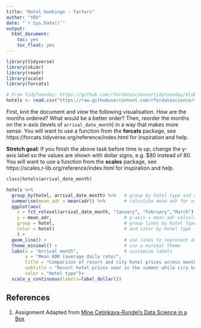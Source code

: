 ```yaml
---
title: "Hotel bookings - factors"
author: "YOU"
date: "`r Sys.Date()`"
output: 
  html_document: 
    toc: yes
    toc_float: yes
---
```


```r
library(tidyverse)
library(skimr)
library(readr)
library(scale)
library(forcats)
```

```r
# From TidyTuesday: https://github.com/rfordatascience/tidytuesday/blob/master/data/2020/2020-02-11/readme.md
hotels <- read.csv("https://raw.githubusercontent.com/rfordatascience/tidytuesday/master/data/2020/2020-02-11/hotels.csv")

```

First, knit the document and view the following visualisation. How are the months ordered? What would be a better order? Then, reorder the months on the x-axis (levels of `arrival_date_month`) in a way that makes more sense. You will want to use a function from the **forcats** package, see https://forcats.tidyverse.org/reference/index.html for inspiration and help.

**Stretch goal:** If you finish the above task before time is up, change the y-axis label so the values are shown with dollar signs, e.g. $80 instead of 80. You will want to use a function from the **scales** package, see https://scales.r-lib.org/reference/index.html for inspiration and help.

```r
class(hotels$arrival_date_month)

hotels %>%
  group_by(hotel, arrival_date_month) %>%   # group by hotel type and arrival month
  summarise(mean_adr = mean(adr)) %>%       # calculate mean adr for each group
  ggplot(aes(
    x = fct_relevel(arrival_date_month, "January", "February","March"),# x-axis = arrival_date_month
    y = mean_adr,                           # y-axis = mean_adr calculated above
    group = hotel,                          # group lines by hotel type
    color = hotel)                          # and color by hotel type
    ) +
  geom_line() +                             # use lines to represent data
  theme_minimal() +                         # use a minimal theme
  labs(x = "Arrival month",                 # customize labels
       y = "Mean ADR (average daily rate)",
       title = "Comparison of resort and city hotel prices across months",
       subtitle = "Resort hotel prices soar in the summer while ciry hotel prices remain relatively constant throughout the year",
       color = "Hotel type")+
  scale_y_continuous(labels=label_dollar())


```
## References {#references}
1. Assignment Adapted from [Mine Cetinkaya-Rundel's Data Science in a Box](https://github.com/rstudio-education/datascience-box)